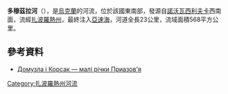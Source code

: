 <!-- 檔案不存在 [[Image:Домузла.jpg|right]] -->

'''多穆茲拉河'''（{{lang-uk|Домузла}}），是[[烏克蘭|烏克蘭]]的河流，位於該國東南部，發源自[[諾沃瓦西利夫卡|諾沃瓦西利夫卡]]西南面，流經[[扎波羅熱州|扎波羅熱州]]，最終注入[[亞速海|亞速海]]，河道全長23公里，流域面積568平方公里。

==參考資料==
*[https://web.archive.org/web/20150402160003/http://pnpp.info/index.php?option=com_content&view=article&id=111:2011-11-08-16-24-27&catid=1:latest-news&Itemid=50 Домузла і Корсак — малі річки Приазов'я]

{{DEFAULTSORT:Домузла}}
[[Category:扎波羅熱州河流|Category:扎波羅熱州河流]]


{{Ukraine-river-stub}}